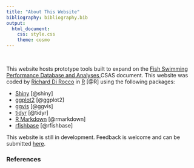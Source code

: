 ```yaml
---
title: "About This Website"
bibliography: bibliography.bib
output: 
  html_document:
    css: style.css
    theme: cosmo
---
```


<!-- Google Analytics Script  -->
<script>
  (function(i,s,o,g,r,a,m){i['GoogleAnalyticsObject']=r;i[r]=i[r]||function(){
  (i[r].q=i[r].q||[]).push(arguments)},i[r].l=1*new Date();a=s.createElement(o),
  m=s.getElementsByTagName(o)[0];a.async=1;a.src=g;m.parentNode.insertBefore(a,m)
  })(window,document,'script','https://www.google-analytics.com/analytics.js','ga');

  ga('create', 'UA-88888600-1', 'auto');
  ga('send', 'pageview');

</script>

<br>

This website hosts prototype tools built to expand on the <a href='http://www.dfo-mpo.gc.ca/csas-sccs/Publications/ResDocs-DocRech/2016/2016_002-eng.html'> Fish Swimming Performance Database and Analyses </a> CSAS document. This website was coded by <a href='mailto:richard.dirocco@dfo-mpo.gc.ca'>Richard Di Rocco</a> in  <a href='https://www.r-project.org/' target='_blank'>R</a> [@R] using the following packages:

* <a href='https://shiny.rstudio.com/' target='_blank'> Shiny</a> [@shiny]
* <a href='http://ggplot2.tidyverse.org/' target='_blank'> ggplot2</a> [@ggplot2]
* <a href='http://ggvis.rstudio.com/' target='_blank'> ggvis</a> [@ggvis]
* <a href='http://tidyr.tidyverse.org/' target='_blank'> tidyr</a> [@tidyr]
* <a href='http://rmarkdown.rstudio.com/' target='_blank'>R Markdown</a> [@rmarkdown]
* <a href='https://github.com/ropensci/rfishbase' target='_blank'>rfishbase</a> [@rfishbase]

This website is still in development. Feedback is welcome and can be submitted <a href='mailto:richard.dirocco@dfo-mpo.gc.ca'>here</a>.

### References